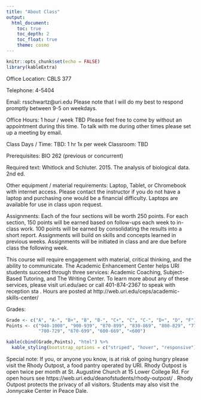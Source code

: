 ```yaml
---
title: "About Class"
output: 
  html_document:
    toc: true
    toc_depth: 2
    toc_float: true
    theme: cosmo
---
```


```r
knitr::opts_chunk$set(echo = FALSE)
library(kableExtra)
```

Office Location: CBLS 377

Telephone: 4-5404

Email: rsschwartz@uri.edu
Please note that I will do my best to respond promptly between 9-5 on weekdays.

Office Hours: 1 hour / week TBD
Please feel free to come by without an appointment during this time. To talk with me during other times please set up a meeting by email.

Class Days / Time: TBD: 1 hr 1x per week Classroom: TBD

Prerequisites: BIO 262 (previous or concurrent)

Required text:
Whitlock and Schluter. 2015. The analysis of biological data. 2nd ed.

Other equipment / material requirements:
Laptop, Tablet, or Chromebook with internet access. Please contact the instructor if you do not have a laptop and purchasing one would be a financial difficulty. Laptops are available for use in class upon request.

Assignments:
Each of the four sections will be worth 250 points. For each section, 150 points will be earned based on follow-ups each week to in-class work. 100 points will be earned by consolidating the results into a short report. Assignments will build on skills and concepts learned in previous weeks. Assignments will be initiated in class and are due before class the following week.

This course will require engagement with material, critical thinking, and the ability to communicate. The Academic Enhancement Center helps URI students succeed through three services: Academic Coaching, Subject-Based Tutoring, and The Writing Center. To learn more about any of these services, please visit uri.edu/aec or call 401-874-2367 to speak with reception sta . Hours are posted at http://web.uri.edu/ceps/academic- skills-center/

Grades:

```r
Grade <- c("A", "A-", "B+", "B", "B-", "C+", "C", "C-", "D+", "D", "F") 
Points <- c("940-1000", "900-939", "870-899", "830-869", "800-829", "770-799", "730-769", 
            "700-729", "670-699", "600-669", "<600")

kable(cbind(Grade,Points), "html") %>%  
  kable_styling(bootstrap_options = c("striped", "hover", "responsive"))

```

Special note:
If you, or anyone you know, is at risk of going hungry please visit the Rhody Outpost, a food pantry operated by URI. Rhody Outpost is open twice per month at St. Augustine Church at 15 Lower College Rd. For open hours see https://web.uri.edu/deanofstudents/rhody-outpost/ . Rhody Outpost protects the privacy of all visitors. Students may also visit the Jonnycake Center in Peace Dale.